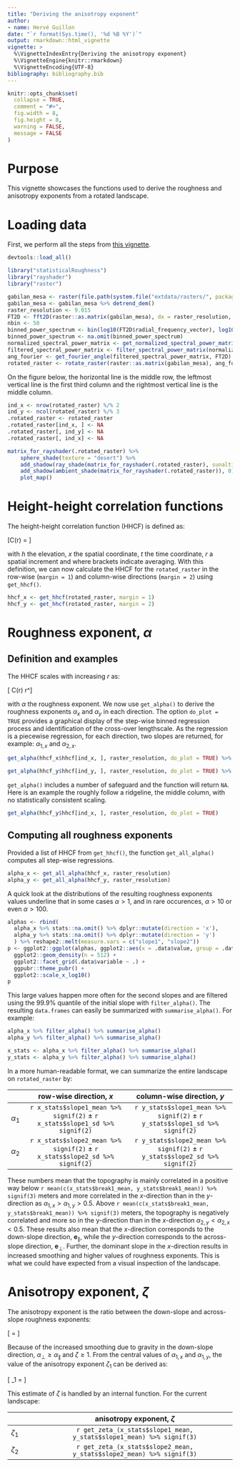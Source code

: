 ```yaml
---
title: "Deriving the anisotropy exponent"
author:
- name: Hervé Guillon
date: "`r format(Sys.time(), '%d %B %Y')`"
output: rmarkdown::html_vignette
vignette: >
  %\VignetteIndexEntry{Deriving the anisotropy exponent}
  %\VignetteEngine{knitr::rmarkdown}
  %\VignetteEncoding{UTF-8}
bibliography: bibliography.bib
---
```


```r
knitr::opts_chunk$set(
  collapse = TRUE,
  comment = "#>",
  fig.width = 8, 
  fig.height = 8,
  warning = FALSE,
  message = FALSE
)
```

# Purpose

This vignette showcases the functions used to derive the roughness and anisotropy exponents from a rotated landscape.

# Loading data

First, we perform all the steps from [this vignette](articles/rotating_rasters.html).

```r
devtools::load_all()
```

```r
library("statisticalRoughness")
library("rayshader")
library("raster")

gabilan_mesa <- raster(file.path(system.file("extdata/rasters/", package = "statisticalRoughness"), "gabilan_mesa.tif"))
gabilan_mesa <- gabilan_mesa %>% detrend_dem() 
raster_resolution <- 9.015
FT2D <- fft2D(raster::as.matrix(gabilan_mesa), dx = raster_resolution, dy = raster_resolution, Hann = TRUE)
nbin <- 50
binned_power_spectrum <- bin(log10(FT2D$radial_frequency_vector), log10(FT2D$spectral_power_vector), nbin)
binned_power_spectrum <- na.omit(binned_power_spectrum)
normalized_spectral_power_matrix <- get_normalized_spectral_power_matrix(binned_power_spectrum, FT2D)
filtered_spectral_power_matrix <- filter_spectral_power_matrix(normalized_spectral_power_matrix, FT2D, quantile_prob = c(0.9999))
ang_fourier <- get_fourier_angle(filtered_spectral_power_matrix, FT2D)
rotated_raster <- rotate_raster(raster::as.matrix(gabilan_mesa), ang_fourier)
```

On the figure below, the horizontal line is the middle row, the leftmost vertical line is the first third column and the rightmost vertical line is the middle column.

```r
ind_x <- nrow(rotated_raster) %/% 2
ind_y <- ncol(rotated_raster) %/% 3
.rotated_raster <- rotated_raster
.rotated_raster[ind_x, ] <- NA
.rotated_raster[, ind_y] <- NA
.rotated_raster[, ind_x] <- NA

matrix_for_rayshader(.rotated_raster) %>%
	sphere_shade(texture = "desert") %>%
    add_shadow(ray_shade(matrix_for_rayshader(.rotated_raster), sunaltitude = 20), max_darken = 0.3) %>%  
    add_shadow(ambient_shade(matrix_for_rayshader(.rotated_raster)), 0) %>%
    plot_map()
```

# Height-height correlation functions

The height-height correlation function (HHCF) is defined as:

\[C(r) = \left\langle \sqrt{[h(x+r,t)-h(x,t)]^2} \right\rangle\]

with $h$ the elevation, $x$ the spatial coordinate, $t$ the time coordinate, $r$ a spatial increment and where brackets indicate averaging.
With this definition, we can now calculate the HHCF for the `rotated_raster` in the row-wise (`margin = 1`) and column-wise directions (`margin = 2`) using `get_hhcf()`.

```r
hhcf_x <- get_hhcf(rotated_raster, margin = 1)
hhcf_y <- get_hhcf(rotated_raster, margin = 2)
```

# Roughness exponent, $\alpha$

## Definition and examples

The HHCF scales with increasing $r$ as: 

\[ C(r) \sim r^\alpha \]

with $\alpha$ the roughness exponent.
We now use `get_alpha()` to derive the roughness exponents $\alpha_x$ and $\alpha_y$ in each direction.
The option `do_plot = TRUE` provides a graphical display of the step-wise binned regression process and identification of the cross-over lengthscale.
As the regression is a piecewise regression, for each direction, two slopes are returned, for example: $\alpha_{1,x}$ and $\alpha_{2,x}$.

```r
get_alpha(hhcf_x$hhcf[ind_x, ], raster_resolution, do_plot = TRUE) %>% signif(2)
```

```r
get_alpha(hhcf_y$hhcf[ind_y, ], raster_resolution, do_plot = TRUE) %>% signif(2)
```

`get_alpha()` includes a number of safeguard and the function will return `NA`.
Here is an example the roughly follow a ridgeline, the middle column, with no statistically consistent scaling.

```r
get_alpha(hhcf_y$hhcf[ind_x, ], raster_resolution, do_plot = TRUE)
```

## Computing all roughness exponents

Provided a list of HHCF from `get_hhcf()`, the function `get_all_alpha()` computes all step-wise regressions.

```r
alpha_x <- get_all_alpha(hhcf_x, raster_resolution) 
alpha_y <- get_all_alpha(hhcf_y, raster_resolution)
```

A quick look at the distributions of the resulting roughness exponents values underline that in some cases $\alpha > 1$, and in rare occurences, $\alpha > 10$ or even $\alpha > 100$.

```r
alphas <- rbind(
  alpha_x %>% stats::na.omit() %>% dplyr::mutate(direction = 'x'),
  alpha_y %>% stats::na.omit() %>% dplyr::mutate(direction = 'y')
  ) %>% reshape2::melt(measure.vars = c("slope1", "slope2"))
p <- ggplot2::ggplot(alphas, ggplot2::aes(x = .data$value, group = .data$direction, color = .data$direction)) +
  ggplot2::geom_density(n = 512) +
  ggplot2::facet_grid(.data$variable ~ .) +
  ggpubr::theme_pubr() +
  ggplot2::scale_x_log10()
p
```


This large values happen more often for the second slopes and are filtered using the 99.9% quantile of the initial slope with `filter_alpha()`.
The resulting `data.frames` can easily be summarized with `summarise_alpha()`.
For example:

```r
alpha_x %>% filter_alpha() %>% summarise_alpha()
alpha_y %>% filter_alpha() %>% summarise_alpha()
```

```r
x_stats <- alpha_x %>% filter_alpha() %>% summarise_alpha()
y_stats <- alpha_y %>% filter_alpha() %>% summarise_alpha()
```

In a more human-readable format, we can summarize the entire landscape on `rotated_raster` by:

|            |                             row-wise direction, $x$                             |                           column-wise direction, $y$                            |
|:-----------|:-------------------------------------------------------------------------------:|:-------------------------------------------------------------------------------:|
| $\alpha_1$ | `r x_stats$slope1_mean %>% signif(2)` $\pm$ `r x_stats$slope1_sd %>% signif(2)` | `r y_stats$slope1_mean %>% signif(2)` $\pm$ `r y_stats$slope1_sd %>% signif(2)` |
| $\alpha_2$ | `r x_stats$slope2_mean %>% signif(2)` $\pm$ `r x_stats$slope2_sd %>% signif(2)` | `r y_stats$slope2_mean %>% signif(2)` $\pm$ `r y_stats$slope2_sd %>% signif(2)` |

These numbers mean that the topography is mainly correlated in a positive way below `r mean(c(x_stats$break1_mean, y_stats$break1_mean)) %>% signif(3)` meters and more correlated in the $x$-direction than in the $y$-direction as $\alpha_{1,x} > \alpha_{1,y} > 0.5$.
Above `r mean(c(x_stats$break1_mean, y_stats$break1_mean)) %>% signif(3)` meters, the topography is negatively correlated and more so in the y-direction than in the $x$-direction $\alpha_{2,y} < \alpha_{2,x} < 0.5$.
These results also mean that the $x$-direction corresponds to the down-slope direction, $\mathbf{e}_\parallel$, while the $y$-direction corresponds to the across-slope direction, $\mathbf{e}_\perp$.
Further, the dominant slope in the $x$-direction results in increased smoothing and higher values of roughness exponents.
This is what we could have expected from a visual inspection of the landscape.

# Anisotropy exponent, $\zeta$

The anisotropy exponent is the ratio between the down-slope and across-slope roughness exponents:

\[ \zeta = \frac{\alpha_\perp}{\alpha_\parallel}\]

Because of the increased smoothing due to gravity in the down-slope direction, $\alpha_\perp \geq \alpha_\parallel$ and $\zeta \geq 1$.
From the central values of $\alpha_{1,x}$ and $\alpha_{1,y}$, the value of the anisotropy exponent $\zeta_1$ can be derived as:

\[ \zeta_1 = \frac{\max{\alpha_{1,x}, \alpha_{1,x}}}{\min{\alpha_{1,x}, \alpha_{1,x}}}\]

This estimate of $\zeta$ is handled by an internal function. For the current landscape:

|           |                     anisotropy exponent, $\zeta$                      |
|:----------|:---------------------------------------------------------------------:|
| $\zeta_1$ | `r get_zeta_(x_stats$slope1_mean, y_stats$slope1_mean) %>% signif(3)` |
| $\zeta_2$ | `r get_zeta_(x_stats$slope2_mean, y_stats$slope2_mean) %>% signif(3)` |
